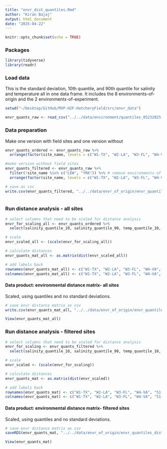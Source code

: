 ```yaml
---
title: "envr_dist_quantiles.Rmd"
author: "Kiran Bajaj"
output: html_document
date: "2025-04-22"
---
```


```r
knitr::opts_chunk$set(echo = TRUE)
```

### Packages

```r

library(tidyverse)
library(readr)

```

### Load data

This is the standard deviation, 10th quantile, and 90th quantile for salinity and temperature all in one data frame. It includes the 8 environments-of-origin and the 2 environments-of-experiment.

```r
setwd("~/Desktop/GitHub/MVP-H2F-HatcheryField/src/envr_data")

envr_quants_raw <- read_csv("../../data/environment/quantiles_05232025.csv")[,-c(1, 9)]
```

### Data preparation
Make one version with field sites and one version without
```r

envr_quants_ordered <- envr_quants_raw %>% 
  arrange(factor(site_name, levels = c("W1-TX", "W2-LA", "W3-FL", "W4-VA", "S1-LOLA", "S2-DEBY", "W5-NH", "W6-ME", "LEW", "YRK"))) # reorder

#make version without field sites
envr_quants_filtered <- envr_quants_raw %>% 
  filter(!site_name %in% c("LEW", "YRK")) %>% # remove environments of experiment
  arrange(factor(site_name, levels = c("W1-TX", "W2-LA", "W3-FL", "W4-VA", "S1-LOLA", "S2-DEBY", "W5-NH", "W6-ME"))) # reorder

# save as csv
write.csv(envr_quants_filtered, "../../data/envr_of_origin/envr_quantiles_summary.csv")
          
```

### Run distance analysis - all sites

```r
# select columns that need to be scaled for distance analysis
envr_for_scaling_all <- envr_quants_ordered %>%
  select(salinity_quantile_10, salinity_quantile_90, temp_quantile_10, temp_quantile_90)

# scale
envr_scaled_all <- (scale(envr_for_scaling_all))

# calculate distances
envr_quants_mat_all <- as.matrix(dist(envr_scaled_all))

# add labels back
rownames(envr_quants_mat_all) <- c("W1-TX", "W2-LA", "W3-FL", "W4-VA", "S1-LOLA", "S2-DEBY", "W5-NH", "W6-ME", "LEW", "YRK")
colnames(envr_quants_mat_all) <- c("W1-TX", "W2-LA", "W3-FL", "W4-VA", "S1-LOLA", "S2-DEBY", "W5-NH", "W6-ME", "LEW", "YRK")

```

#### Data product: environmental distance matrix- all sites

Scaled, using quantiles and no standard deviations. 

```r

# save envr distance matrix as csv
write.csv(envr_quants_mat_all, "../../data/envr_of_origin/envr_quantiles_dist_all.csv")

View(envr_quants_mat_all)
```

### Run distance analysis - filtered sites

```r
# select columns that need to be scaled for distance analysis
envr_for_scaling <- envr_quants_filtered %>%
  select(salinity_quantile_10, salinity_quantile_90, temp_quantile_10, temp_quantile_90)

# scale
envr_scaled <- (scale(envr_for_scaling))

# calculate distances
envr_quants_mat <- as.matrix(dist(envr_scaled))

# add labels back
rownames(envr_quants_mat) <- c("W1-TX", "W2-LA", "W3-FL", "W4-VA", "S1-LOLA", "S2-DEBY", "W5-NH", "W6-ME")
colnames(envr_quants_mat) <- c("W1-TX", "W2-LA", "W3-FL", "W4-VA", "S1-LOLA", "S2-DEBY", "W5-NH", "W6-ME")

```

#### Data product: environmental distance matrix- filtered sites

Scaled, using quantiles and no standard deviations. 

```r

# save envr distance matrix as csv
saveRDS(envr_quants_mat, "../../data/envr_of_origin/envr_quantiles_dist.rds")

View(envr_quants_mat)
```
